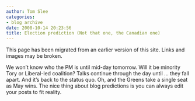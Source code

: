 ```yaml
---
author: Tom Slee
categories:
- blog archive
date: 2008-10-14 20:23:56
title: Election prediction (Not that one, the Canadian one)
---
```


::: {.callout-note}

This page has been migrated from an earlier version of this site. 
Links and images may be broken.

:::



				

We won't know who the PM is until mid-day tomorrow. Will it be minority Tory or Liberal-led coalition? Talks continue through the day until ... they fall apart. And it's back to the status quo. Oh, and the Greens take a single seat as May wins.
The nice thing about blog predictions is you can always edit your posts to fit reality.


		
